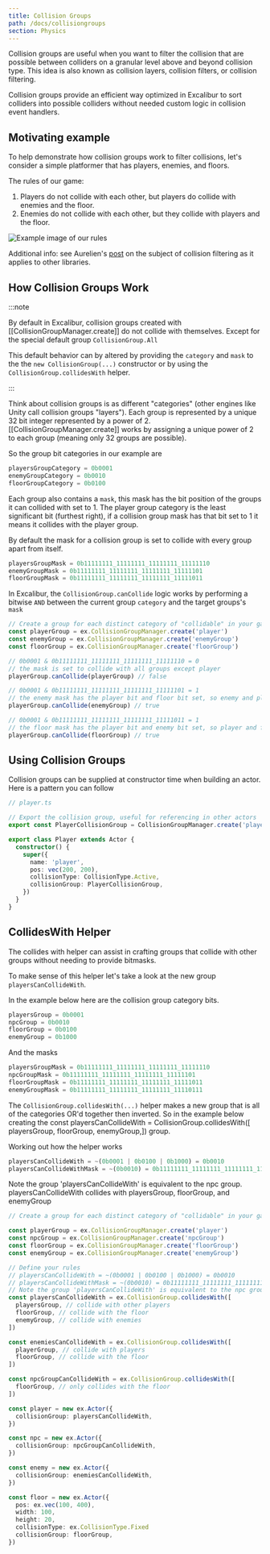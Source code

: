 ```yaml
---
title: Collision Groups
path: /docs/collisiongroups
section: Physics
---
```


Collision groups are useful when you want to filter the collision that are possible between colliders
on a granular level above and beyond collision type. This idea is also known as collision layers, collision filters, or collision filtering.

Collision groups provide an efficient way optimized in Excalibur to sort colliders into possible colliders without needed custom logic in collision event handlers.

## Motivating example

To help demonstrate how collision groups work to filter collisions, let's consider a simple platformer that has players, enemies, and floors.

The rules of our game:

1. Players do not collide with each other, but players do collide with enemies and the floor.
2. Enemies do not collide with each other, but they collide with players and the floor.

![Example image of our rules](collision-filtering.jpg)

Additional info: see Aurelien's [post](https://www.aurelienribon.com/post/2011-07-box2d-tutorial-collision-filtering) on the subject of collision filtering as it applies to other libraries.

## How Collision Groups Work

:::note

By default in Excalibur, collision groups created with [[CollisionGroupManager.create]] do not collide with themselves. Except for the special default group `CollisionGroup.All`

This default behavior can by altered by providing the `category` and `mask` to the the `new CollisionGroup(...)` constructor or by using the `CollisionGroup.collidesWith` helper.

:::

Think about collision groups is as different "categories" (other engines like Unity call collision groups "layers"). Each group is represented by a unique 32 bit integer represented by a power of 2. [[CollisionGroupManager.create]] works by assigning a unique power of 2 to each group (meaning only 32 groups are possible).

So the group bit categories in our example are

```typescript
playersGroupCategory = 0b0001
enemyGroupCategory = 0b0010
floorGroupCategory = 0b0100
```

Each group also contains a `mask`, this mask has the bit position of the groups it can collided with set to 1. The player group category is the least significant bit (furthest right), if a collision group mask has that bit set to 1 it means it collides with the player group.

By default the mask for a collision group is set to collide with every group apart from itself.

```typescript
playersGroupMask = 0b11111111_11111111_11111111_11111110
enemyGroupMask = 0b11111111_11111111_11111111_11111101
floorGroupMask = 0b11111111_11111111_11111111_11111011
```

In Excalibur, the `CollisionGroup.canCollide` logic works by performing a bitwise `AND` between the current group `category` and the target groups's `mask`

```typescript
// Create a group for each distinct category of "collidable" in your game
const playerGroup = ex.CollisionGroupManager.create('player')
const enemyGroup = ex.CollisionGroupManager.create('enemyGroup')
const floorGroup = ex.CollisionGroupManager.create('floorGroup')

// 0b0001 & 0b11111111_11111111_11111111_11111110 = 0
// the mask is set to collide with all groups except player
playerGroup.canCollide(playerGroup) // false

// 0b0001 & 0b11111111_11111111_11111111_11111101 = 1
// the enemy mask has the player bit and floor bit set, so enemy and player can collide
playerGroup.canCollide(enemyGroup) // true

// 0b0001 & 0b11111111_11111111_11111111_11111011 = 1
// the floor mask has the player bit and enemy bit set, so player and floor can collide
playerGroup.canCollide(floorGroup) // true
```

## Using Collision Groups

Collision groups can be supplied at constructor time when building an actor. Here is a pattern you can follow

```typescript
// player.ts

// Export the collision group, useful for referencing in other actors
export const PlayerCollisionGroup = CollisionGroupManager.create('player')

export class Player extends Actor {
  constructor() {
    super({
      name: 'player',
      pos: vec(200, 200),
      collisionType: CollisionType.Active,
      collisionGroup: PlayerCollisionGroup,
    })
  }
}
```

## CollidesWith Helper

The collides with helper can assist in crafting groups that collide with other groups without needing to provide bitmasks.

To make sense of this helper let's take a look at the new group `playersCanCollideWith`.

In the example below here are the collision group category bits.

```typescript
playersGroup = 0b0001
npcGroup = 0b0010
floorGroup = 0b0100
enemyGroup = 0b1000
```

And the masks

```typescript
playersGroupMask = 0b11111111_11111111_11111111_11111110
npcGroupMask = 0b11111111_11111111_11111111_11111101
floorGroupMask = 0b11111111_11111111_11111111_11111011
enemyGroupMask = 0b11111111_11111111_11111111_11110111
```

The `CollisionGroup.collidesWith(...)` helper makes a new group that is all of the categories OR'd together then inverted. So in the example below creating the const playersCanCollideWith = CollisionGroup.collidesWith([ playersGroup, floorGroup, enemyGroup,]) group.

Working out how the helper works

```typescript
playersCanCollideWith = ~(0b0001 | 0b0100 | 0b1000) = 0b0010
playersCanCollideWithMask = ~(0b0010) = 0b11111111_11111111_11111111_11111101
```

Note the group 'playersCanCollideWith' is equivalent to the npc group. playersCanCollideWith collides with playersGroup, floorGroup, and enemyGroup

```typescript
// Create a group for each distinct category of "collidable" in your game

const playerGroup = ex.CollisionGroupManager.create('player')
const npcGroup = ex.CollisionGroupManager.create('npcGroup')
const floorGroup = ex.CollisionGroupManager.create('floorGroup')
const enemyGroup = ex.CollisionGroupManager.create('enemyGroup')

// Define your rules
// playersCanCollideWith = ~(0b0001 | 0b0100 | 0b1000) = 0b0010
// playersCanCollideWithMask = ~(0b0010) = 0b11111111_11111111_11111111_11111101
// Note the group 'playersCanCollideWith' is equivalent to the npc group. playersCanCollideWith collides with playersGroup, floorGroup, and enemyGroup
const playersCanCollideWith = ex.CollisionGroup.collidesWith([
  playersGroup, // collide with other players
  floorGroup, // collide with the floor
  enemyGroup, // collide with enemies
])

const enemiesCanCollideWith = ex.CollisionGroup.collidesWith([
  playerGroup, // collide with players
  floorGroup, // collide with the floor
])

const npcGroupCanCollideWith = ex.CollisionGroup.collidesWith([
  floorGroup, // only collides with the floor
])

const player = new ex.Actor({
  collisionGroup: playersCanCollideWith,
})

const npc = new ex.Actor({
  collisionGroup: npcGroupCanCollideWith,
})

const enemy = new ex.Actor({
  collisionGroup: enemiesCanCollideWith,
})

const floor = new ex.Actor({
  pos: ex.vec(100, 400),
  width: 100,
  height: 20,
  collisionType: ex.CollisionType.Fixed
  collisionGroup: floorGroup,
})
```

